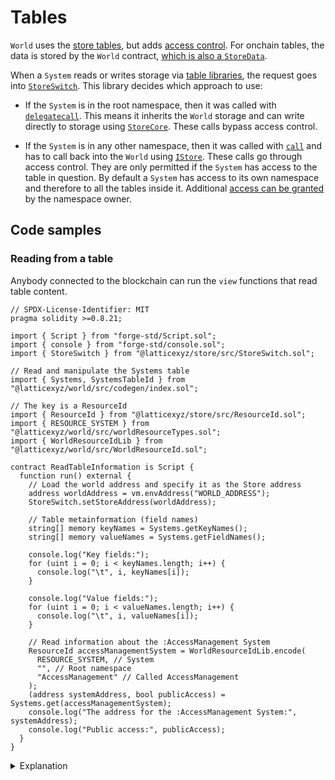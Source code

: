 
# Tables

`World` uses the [store tables](/store/tables), but adds [access control](/world/namespaces-access-control).
For onchain tables, the data is stored by the `World` contract, [which is also a `StoreData`](https://github.com/latticexyz/mud/blob/main/packages/world/src/World.sol#L43).

When a `System` reads or writes storage via [table libraries](/store/table-libraries), the request goes into [`StoreSwitch`](https://github.com/latticexyz/mud/blob/main/packages/store/src/StoreSwitch.sol). This library decides which approach to use:

- If the `System` is in the root namespace, then it was called with [`delegatecall`](https://docs.soliditylang.org/en/v0.8.22/introduction-to-smart-contracts.html#delegatecall-and-libraries).
  This means it inherits the `World` storage and can write directly to storage using [`StoreCore`](https://github.com/latticexyz/mud/blob/main/packages/store/src/StoreCore.sol).
  These calls bypass access control.

- If the `System` is in any other namespace, then it was called with [`call`](https://docs.soliditylang.org/en/v0.8.22/introduction-to-smart-contracts.html#message-calls) and has to call back into the `World` using [`IStore`](https://github.com/latticexyz/mud/blob/main/packages/store/src/IStore.sol).
  These calls go through access control.
  They are only permitted if the `System` has access to the table in question.
  By default a `System` has access to its own namespace and therefore to all the tables inside it.
  Additional [access can be granted](./namespaces-access-control) by the namespace owner.

<Illustration />

## Code samples

### Reading from a table

Anybody connected to the blockchain can run the `view` functions that read table content.

<CollapseCode>

```solidity filename="ReadTableInformation.s.sol" copy showLineNumbers {6,8-14,23-25,37-43}
// SPDX-License-Identifier: MIT
pragma solidity >=0.8.21;

import { Script } from "forge-std/Script.sol";
import { console } from "forge-std/console.sol";
import { StoreSwitch } from "@latticexyz/store/src/StoreSwitch.sol";

// Read and manipulate the Systems table
import { Systems, SystemsTableId } from "@latticexyz/world/src/codegen/index.sol";

// The key is a ResourceId
import { ResourceId } from "@latticexyz/store/src/ResourceId.sol";
import { RESOURCE_SYSTEM } from "@latticexyz/world/src/worldResourceTypes.sol";
import { WorldResourceIdLib } from "@latticexyz/world/src/WorldResourceId.sol";

contract ReadTableInformation is Script {
  function run() external {
    // Load the world address and specify it as the Store address
    address worldAddress = vm.envAddress("WORLD_ADDRESS");
    StoreSwitch.setStoreAddress(worldAddress);

    // Table metainformation (field names)
    string[] memory keyNames = Systems.getKeyNames();
    string[] memory valueNames = Systems.getFieldNames();

    console.log("Key fields:");
    for (uint i = 0; i < keyNames.length; i++) {
      console.log("\t", i, keyNames[i]);
    }

    console.log("Value fields:");
    for (uint i = 0; i < valueNames.length; i++) {
      console.log("\t", i, valueNames[i]);
    }

    // Read information about the :AccessManagement System
    ResourceId accessManagementSystem = WorldResourceIdLib.encode(
      RESOURCE_SYSTEM, // System
      "", // Root namespace
      "AccessManagement" // Called AccessManagement
    );
    (address systemAddress, bool publicAccess) = Systems.get(accessManagementSystem);
    console.log("The address for the :AccessManagement System:", systemAddress);
    console.log("Public access:", publicAccess);
  }
}
```

<details>

<summary>Explanation</summary>

```solidity
import { StoreSwitch } from "@latticexyz/store/src/StoreSwitch.sol";
```

We need [the `StoreSwitch` library](https://github.com/latticexyz/mud/blob/main/packages/store/src/StoreSwitch.sol) library to specify the address of the `World` with the data.

```solidity
// Read and manipulate the Systems table
import { Systems, SystemsTableId } from "@latticexyz/world/src/codegen/index.sol";
```

It is easiest if we import the definitions of the table that were generated using [`mud tablegen`](./cli/tablegen).

```solidity
// The key is a ResourceId
import { ResourceId } from "@latticexyz/store/src/ResourceId.sol";
import { RESOURCE_SYSTEM } from "@latticexyz/world/src/worldResourceTypes.sol";
import { WorldResourceIdLib } from "@latticexyz/world/src/WorldResourceId.sol";
```

The key of the `:Tables` table is the resource ID for the various tables.
To read the information of a specific table later we need to create the appropriate resource ID.

```solidity

contract ReadTableInformation is Script {
  function run() external {

    // Load the world address and specify it as the Store address
    address worldAddress = vm.envAddress("WORLD_ADDRESS");
    StoreSwitch.setStoreAddress(worldAddress);
```

[`StoreSwitch.setStoreAddress`](https://github.com/latticexyz/mud/blob/main/packages/store/src/StoreSwitch.sol#L58-L65) is the function we call to specify the `World`'s address.

```solidity
    // Table metainformation (field names)
    string[] memory keyNames = Systems.getKeyNames();
    string[] memory valueNames = Systems.getFieldNames();
```

These functions give us the names of the key fields and value field.

```solidity
    // Read information about the :AccessManagement System
    ResourceId accessManagementSystem = WorldResourceIdLib.encode(
      RESOURCE_SYSTEM,     // System
      "",                  // Root namespace
      "AccessManagement"   // Called AccessManagement
    );
```

Here we create the resource ID for the table whose information we want.

```solidity
    (address systemAddress, bool publicAccess) = Systems.get(accessManagementSystem);
```

And actually read the information.

</details>

</CollapseCode>
